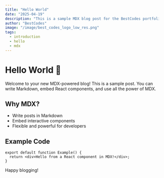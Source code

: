 ```yaml
---
title: "Hello World"
date: "2025-04-19"
description: "This is a sample MDX blog post for the BestCodes portfolio."
author: "BestCodes"
image: "/image/best_codes_logo_low_res.png"
tags:
  - introduction
  - hello
  - mdx
---
```


# Hello World 👋

Welcome to your new MDX-powered blog! This is a sample post. You can write Markdown, embed React components, and use all the power of MDX.

## Why MDX?

- Write posts in Markdown
- Embed interactive components
- Flexible and powerful for developers

## Example Code

```tsx
export default function Example() {
  return <div>Hello from a React component in MDX!</div>;
}
```

Happy blogging!
